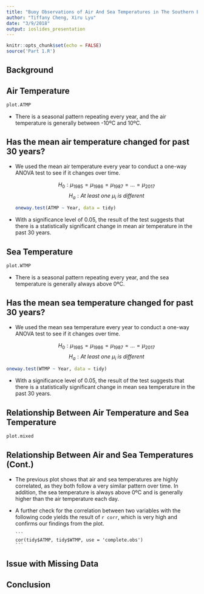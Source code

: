 ```yaml
---
title: "Buoy Observations of Air And Sea Temperatures in The Southern Bering Sea"
author: "Tiffany Cheng, Xiru Lyu"
date: "3/9/2018"
output: ioslides_presentation
---
```

```r
knitr::opts_chunk$set(echo = FALSE)
source('Part 1.R')
```


## Background

## Air Temperature

```r
plot.ATMP
```

- There is a seasonal pattern repeating every year, and the air temperature is generally between -10ºC and 10ºC.

## Has the mean air temperature changed for past 30 years? {.smaller}

- We used the mean air temperature every year to conduct a one-way ANOVA test to see if it changes over time.

  $$H_{0}: \mu_{1985} = \mu_{1986} = \mu_{1987} = ... = \mu_{2017}$$
  $$H_{a}: At\ least\ one\ \mu_i\ is\ different$$
```r
oneway.test(ATMP ~ Year, data = tidy)
```

- With a significance level of 0.05, the result of the test suggests that there is a statistically significant change in mean air temperature in the past 30 years.

## Sea Temperature

```r
plot.WTMP
```

- There is a seasonal pattern repeating every year, and the sea temperature is generally always above 0ºC.

## Has the mean sea temperature changed for past 30 years? {.smaller}

- We used the mean sea temperature every year to conduct a one-way ANOVA test to see if it changes over time. 

  $$H_{0}: \mu_{1985} = \mu_{1986} = \mu_{1987} = ... = \mu_{2017}$$
  $$H_{a}: At\ least\ one\ \mu_i\ is\ different$$
  
```r
oneway.test(WTMP ~ Year, data = tidy)
```

- With a significance level of 0.05, the result of the test suggests that there is a statistically significant change in mean sea temperature in the past 30 years.

## Relationship Between Air Temperature and Sea Temperature

```r
plot.mixed
```

## Relationship Between Air and Sea Temperatures (Cont.)

- The previous plot shows that air and sea temperatures are highly correlated, as they both follow a very similar pattern over time. In addition, the sea temperature is always above 0ºC and is generally higher than the air temperature each day. 

- A further check for the correlation between two variables with the following code yields the result of `r corr`, which is very high and confirms our findings from the plot.

      ```
      cor(tidy$ATMP, tidy$WTMP, use = 'complete.obs')
      ```

## Issue with Missing Data



## Conclusion

